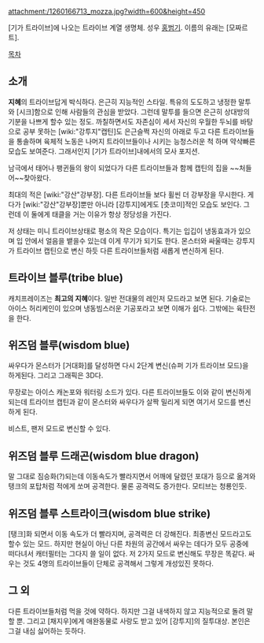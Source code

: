 attachment:/1260166713_mozza.jpg?width=600&height=450

[기가 트라이브]에 나오는 트라이브 계열 생명체. 성우 [[홍범기]]. 이름의 유래는 [모짜르트].

[[목차]]

== 소개 ==
'''지혜'''의 트라이브답게 박식하다. 은근히 지능적인 스타일. 특유의 도도하고 냉정한 말투와 [시크]함으로 인해 사람들의 관심을 받았다. 그런데 말투를 들으면 은근히 상대방의 기분을 나쁘게 할수 있는 정도. 까칠하면서도 자존심이 세서 자신의 우월한 두뇌를 바탕으로 공부 못하는 [wiki:"강투지"캡틴]도 은근슬쩍 자신의 아래로 두고 다른 트라이브들을 통솔하며 육체적 노동은 나머지 트라이브들이나 시키는 능청스러운 척 하며 약삭빠른 모습도 보여준다. 그래서인지 [기가 트라이브]내에서의 모사 포지션.

남극에서 태어나 팽귄들의 왕이 되었다가 다른 트라이브들과 함께 캡틴의 집을 ~~처들어~~찾아왔다.

최대의 적은 [wiki:"강산"강부장]. 다른 트라이브들 보다 휠씬 더 강부장을 무시한다. 게다가 [wiki:"강산"강부장]뿐만 아니라 [강투지]에게도 [츳코미]적인 모습도 보인다. 그런데 이 둘에게 태클을 거는 이유가 항상 정당성을 가진다.

저 상태는 미니 트라이브상태로 평소의 작은 모습이다. 특기는 입깁이 냉동효과가 있으며 입 안에서 얼음을 뱉을수 있는데 이게 무기가 되기도 한다. 몬스터와 싸울때는 강투지가 트라이브 캡틴으로 변신 하듯 다른 트라이브들처럼 새롭게 변신하게 된다.

== 트라이브 블루(tribe blue) ==
캐치프레이즈는 '''최고의 지혜'''이다. 일반 전대물의 레인저 모드라고 보면 된다. 기술로는 아이스 허리케인이 있으며 냉동빔스러운 기공포라고 보면 이해가 쉽다. 그밖에는 육탄전을 한다.

== 위즈덤 블루(wisdom blue) ==
싸우다가 몬스터가 [거대화]를 달성하면 다시 2단계 변신(슈퍼 기가 트라이브 모드)을 하게된다. 그리고 그래픽은 3D다.

무장로는 아이스 캐논포와 워터링 소드가 있다. 다른 트라이브들도 이와 같이 변신하게 되는데 트라이브 캡틴과 같이 몬스터와 싸우다가 살짝 밀리게 되면 여기서 모드를 변신하게 된다.

비스트, 팬저 모드로 변신할 수 있다.

== 위즈덤 블루 드래곤(wisdom blue dragon) ==
말 그대로 짐승화(?)되는데 이동속도가 빨라지면서 어깨에 달렸던 포대가 등으로 옮겨와 탱크의 포탑처럼 적에게 쏘며 공격한다. 물론 공격력도 증가한다. 모티브는 청룡인듯.

== 위즈덤 블루 스트라이크(wisdom blue strike) ==
[탱크]화 되면서 이동 속도가 더 빨라지며, 공격력은 더 강해진다. 최종변신 모드라고도 할수 있는 모드. 하지만 현실이 아닌 다른 차원의 공간에서 싸우는 데다가 모두 공중에 떠다녀서 캐터필터는 그다지 쓸 일이 없다. 저 2가지 모드로 변신해도 무장은 똑같다. 싸우는 것도 4명의 트라이브들이 단체로 공격해서 그렇게 개성있진 못하다.

== 그 외 ==
다른 트라이브들처럼 먹을 것에 약하다. 하지만 그걸 내색하지 않고 지능적으로 돌려 말할 뿐. 그리고 [채지우]에게 애완동물로 사랑도 받고 있어 [강투지]의 질투대상. 본인은 그걸 내심 싫어하는 듯하다.
